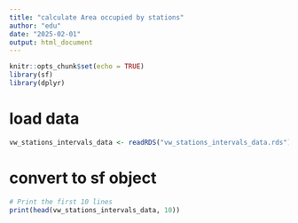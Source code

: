 ```yaml
---
title: "calculate Area occupied by stations"
author: "edu"
date: "2025-02-01"
output: html_document
---
```


```r
knitr::opts_chunk$set(echo = TRUE)
library(sf)
library(dplyr)
```

# load data
```r
vw_stations_intervals_data <- readRDS("vw_stations_intervals_data.rds")
```

# convert to sf object
```r

# Print the first 10 lines
print(head(vw_stations_intervals_data, 10))
```

